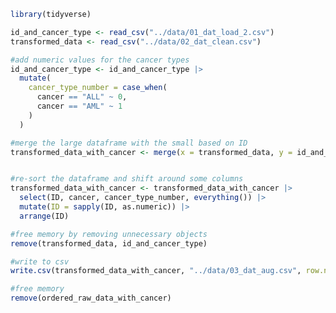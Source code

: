 ```r
library(tidyverse)
```


```r
id_and_cancer_type <- read_csv("../data/01_dat_load_2.csv")
transformed_data <- read_csv("../data/02_dat_clean.csv")

#add numeric values for the cancer types 
id_and_cancer_type <- id_and_cancer_type |>
  mutate(
    cancer_type_number = case_when(
      cancer == "ALL" ~ 0,
      cancer == "AML" ~ 1
    )
  ) 

#merge the large dataframe with the small based on ID
transformed_data_with_cancer <- merge(x = transformed_data, y = id_and_cancer_type, by.x = "ID", by.y = "patient")


#re-sort the dataframe and shift around some columns
transformed_data_with_cancer <- transformed_data_with_cancer |>
  select(ID, cancer, cancer_type_number, everything()) |>
  mutate(ID = sapply(ID, as.numeric)) |>
  arrange(ID)

#free memory by removing unnecessary objects
remove(transformed_data, id_and_cancer_type)

#write to csv
write.csv(transformed_data_with_cancer, "../data/03_dat_aug.csv", row.names = FALSE)

#free memory
remove(ordered_raw_data_with_cancer)
```

